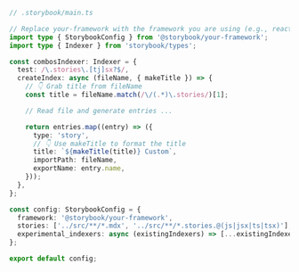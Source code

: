```ts
// .storybook/main.ts

// Replace your-framework with the framework you are using (e.g., react-webpack5, vue3-vite)
import type { StorybookConfig } from '@storybook/your-framework';
import type { Indexer } from 'storybook/types';

const combosIndexer: Indexer = {
  test: /\.stories\.[tj]sx?$/,
  createIndex: async (fileName, { makeTitle }) => {
    // 👇 Grab title from fileName
    const title = fileName.match(/\/(.*)\.stories/)[1];

    // Read file and generate entries ...

    return entries.map((entry) => ({
      type: 'story',
      // 👇 Use makeTitle to format the title
      title: `${makeTitle(title)} Custom`,
      importPath: fileName,
      exportName: entry.name,
    }));
  },
};

const config: StorybookConfig = {
  framework: '@storybook/your-framework',
  stories: ['../src/**/*.mdx', '../src/**/*.stories.@(js|jsx|ts|tsx)'],
  experimental_indexers: async (existingIndexers) => [...existingIndexers, combosIndexer];
};

export default config;
```
